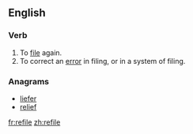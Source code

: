 ==English==

===Verb===
{{en-verb|refil|ing}}
# To [[file]] again.
# To correct an [[error]] in filing, or in a system of filing.

===Anagrams===
* [[liefer#English|liefer]]
* [[relief#English|relief]]

[[fr:refile]]
[[zh:refile]]